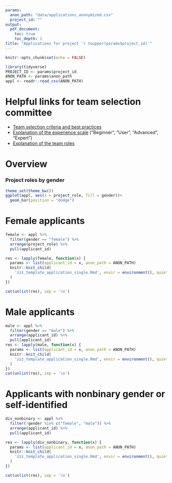 ```yaml
---
params:
  anon_path: "data/applications_anonymized.csv"
  project_id: ""
output: 
  pdf_document:
    toc: true
    toc_depth: 2
title: "Applications for project `r toupper(params$project_id)`"
---
```

<!-- THIS FILE IS NOT SUPPOSED TO BE KNITTED DIRECTLY
    INSTEAD IT IS KNIT FROM 01_preparte_team_selection.R
    IF YOU WANT TO KNIT THIS BY HAND, SET THE PARAMETERS ACCORDINGLY
-->

```r
knitr::opts_chunk$set(echo = FALSE)
```

```r
library(tidyverse)
PROJECT_ID <- params$project_id
ANON_PATH <- params$anon_path
appl <- readr::read_csv(ANON_PATH)
```

# Helpful links for team selection committee
- [Team selection criteria and best practices](https://docs.correlaid.org/project-manual/project-coordinators/ideation-finding-a-team#team-selection-call)
- [Explanation of the experience scale](https://docs.correlaid.org/project-manual/data4good-projects#experience-scale) ("Beginner", "User", "Advanced", "Expert") 
- [Explanation of the team roles](https://docs.correlaid.org/project-manual/data4good-projects#which-project-role)

# Overview
### Project roles by gender
```r
theme_set(theme_bw())
ggplot(appl, aes(x = project_role, fill = gender))+
  geom_bar(position = "dodge")
```

# Female applicants
```r
female <- appl %>% 
  filter(gender == "female") %>% 
  arrange(project_role) %>% 
  pull(applicant_id)

res <- lapply(female, function(x) {
  params <- list(applicant_id = x, anon_path = ANON_PATH)
  knitr::knit_child(
    'zzz_template_application_single.Rmd', envir = environment(), quiet = TRUE
  )
})

cat(unlist(res), sep = '\n')
```


# Male applicants
```r
male <- appl %>% 
  filter(gender == "male") %>% 
  arrange(applicant_id) %>% 
  pull(applicant_id)
res <- lapply(male, function(x) {
  params <- list(applicant_id = x, anon_path = ANON_PATH)
  knitr::knit_child(
    'zzz_template_application_single.Rmd', envir = environment(), quiet = TRUE
  )
})
cat(unlist(res), sep = '\n')
```

# Applicants with nonbinary gender or self-identified
```r
div_nonbinary <- appl %>% 
  filter(!gender %in% c("female", "male")) %>% 
  arrange(applicant_id) %>% 
  pull(applicant_id)

res <- lapply(div_nonbinary, function(x) {
  params <- list(applicant_id = x, anon_path = ANON_PATH)
  knitr::knit_child(
    'zzz_template_application_single.Rmd', envir = environment(), quiet = TRUE
  )
})

cat(unlist(res), sep = '\n')
```


